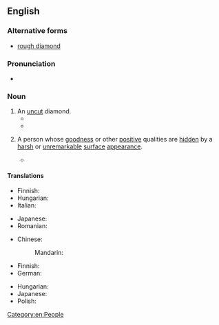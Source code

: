 ==English==

===Alternative forms===
* [[rough diamond]]

===Pronunciation===
* {{audio|en|en-au-diamond in the rough.ogg|Audio (AU)}}

===Noun===
{{en-noun|head=[[diamond]] [[in the rough]]|diamonds in the rough}}

# An [[uncut]] diamond.
#* {{quote-book|en|year=1922|title=The Moon Rock|author=Arthur J. Rees|authorlink=Arthur J. Rees|chapter=XXVIII|url=https://www.gutenberg.org/files/12509/12509-h/12509-h.htm|passage=They all wanted money, and they all wanted to get away from that God-forsaken hole. Diamonds they were after? Well, he could take them to a place at the other end of the world where there were enough '''diamonds in the rough''' to make them all rich for life.}}
#* {{quote-book|en|year=2009|author=Cindy Lasiter|title=Diamonds in the Rough|page=xi|pageurl=https://books.google.com/books?id=zBMoTw8oxnQC&pg=PR11&dq=%22diamond+in+the+rough%22&hl=&cd=58&source=gbs_api#v=onepage&q=%22diamond%20in%20the%20rough%22&f=false|publisher=Xulon Press|isbn=9781607912187|text=Often the inclusions can be cut out of a '''diamond in the rough'''. After seeing what shape and size best suits the rough diamond, the craftsman will begin to make his cuts.}}
# {{lb|en|figurative}} A person whose [[goodness]] or other [[positive]] qualities are [[hidden]] by a [[harsh]] or [[unremarkable]] [[surface]] [[appearance]].
#: {{ux|en|The auto mechanic is a '''diamond in the rough''', tough-talking, but honest, even generous.}}
#* {{quote-book|en|year=1848|chapter=XXV|title={{w|The Tenant of Wildfell Hall}}|author=Anne Brontë|authorlink=Anne Brontë|url=https://www.gutenberg.org/files/969/969-h/969-h.htm|passage=You must tell me, if you can, that Mr. Hattersley is better than he seems—that he is upright, honourable, and open-hearted—in fact, a perfect '''diamond in the rough'''.}}

====Translations====
{{trans-top|uncut diamond}}
* Finnish: {{t|fi|raakatimantti}}
* Hungarian: {{t|hu|csiszolatlan gyémánt}}
* Italian: {{t|it|diamante grezzo|m}}
{{trans-mid}}
* Japanese: {{t|ja|原石|tr=genseki}}
* Romanian: {{t|ro|diamant brut|n}}
{{trans-bottom}}

{{trans-top|person with hidden qualities}}
* Chinese:
*: Mandarin: {{t|cmn|璞玉|tr=púyù}}
* Finnish: {{t+|fi|nallekarhu}} {{qualifier|of male only}}
* German: {{t|de|ungeschliffenes Juwel|n}}
{{trans-mid}}
* Hungarian: {{t|hu|csiszolatlan gyémánt}}
* Japanese: {{t|ja|原石|tr=genseki}}
* Polish: {{not used|pl}}
{{trans-bottom}}

[[Category:en:People]]